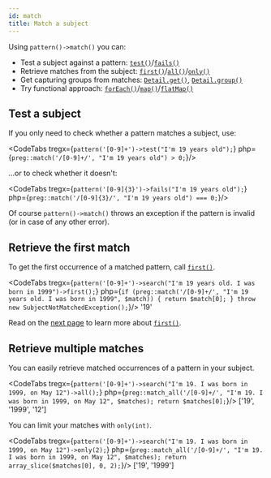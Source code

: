 ```yaml
---
id: match
title: Match a subject
---
```



Using `pattern()->match()` you can:
 - Test a subject against a pattern: [`test()`]/[`fails()`]
 - Retrieve matches from the subject: [`first()`]/[`all()`]/[`only()`]
 - Get capturing groups from matches: [`Detail.get()`], [`Detail.group()`]
 - Try functional approach: [`forEach()`]/[`map()`]/[`flatMap()`]

## Test a subject

If you only need to check whether a pattern matches a subject, use:

<CodeTabs
    tregx={`pattern('[0-9]+')->test("I'm 19 years old");`}
    php={`preg::match('/[0-9]+/', "I'm 19 years old") > 0;`}/>

...or to check whether it doesn't:

<CodeTabs
    tregx={`pattern('[0-9]{3}')->fails("I'm 19 years old");`}
    php={`preg::match('/[0-9]{3}/', "I'm 19 years old") === 0;`}/>

Of course `pattern()->match()` throws an exception if the pattern is invalid (or in case of any other error).

## Retrieve the first match

To get the first occurrence of a matched pattern, call [`first()`].

<CodeTabs
    tregx={`pattern('[0-9]+')->search("I'm 19 years old. I was born in 1999")->first();`}
    php={`if (preg::match('/[0-9]+/', "I'm 19 years old. I was born in 1999", $match)) {
    return $match[0];
}
throw new SubjectNotMatchedException();`}/>
<Result>'19'</Result>

Read on the [next page](match-first.mdx) to learn more about [`first()`].

## Retrieve multiple matches

You can easily retrieve matched occurrences of a pattern in your subject.

<CodeTabs
    tregx={`pattern('[0-9]+')->search("I'm 19. I was born in 1999, on May 12")->all();`}
    php={`preg::match_all('/[0-9]+/', "I'm 19. I was born in 1999, on May 12", $matches);
return $matches[0];`}/>
<Result>['19', '1999', '12']</Result>

You can limit your matches with `only(int)`.

<CodeTabs
    tregx={`pattern('[0-9]+')->search("I'm 19. I was born in 1999, on May 12")->only(2);`}
    php={`preg::match_all('/[0-9]+/', "I'm 19. I was born in 1999, on May 12", $matches);
return array_slice($matches[0], 0, 2);`}/>
<Result>['19', '1999']</Result>

[`test()`]: #test-a-subject
[`fails()`]: #test-a-subject
[`first()`]: #one
[`all()`]: #many
[`only()`]: #many
[`group()`]: match-details.md
[`Detail.group()`]: match-details.md
[`Detail.get()`]: match-details.md
[`groups()`]: match-details.md
[`first()`]: match-first.mdx#use-first-with-callback
[`findFirst()`]: match-find-first.mdx
[`forEach()`]: match-for-each.mdx
[`map()`]: match-map.mdx
[`flatMap()`]: match-flat-map.mdx
